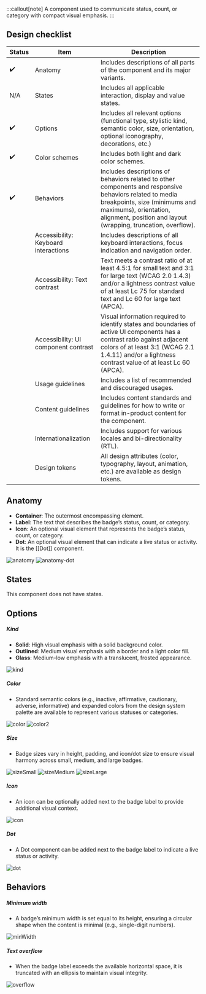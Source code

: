 

:::callout[note]
A component used to communicate status, count, or category with compact visual emphasis.
:::

## Design checklist

| Status | Item                                 | Description                                                                                                                                                                                                                       |
| ------ | ------------------------------------ | --------------------------------------------------------------------------------------------------------------------------------------------------------------------------------------------------------------------------------- |
| ✔️     | Anatomy                              | Includes descriptions of all parts of the component and its major variants.                                                                                                                                                       |
| N/A    | States                               | Includes all applicable interaction, display and value states.                                                                                                                                                                    |
| ✔️     | Options                              | Includes all relevant options (functional type, stylistic kind, semantic color, size, orientation, optional iconography, decorations, etc.)                                                                                       |
| ✔️     | Color schemes                        | Includes both light and dark color schemes.                                                                                                                                                                                       |
| ✔️     | Behaviors                            | Includes descriptions of behaviors related to other components and responsive behaviors related to media breakpoints, size (minimums and maximums), orientation, alignment, position and layout (wrapping, truncation, overflow). |
|        | Accessibility: Keyboard interactions | Includes descriptions of all keyboard interactions, focus indication and navigation order.                                                                                                                                        |
|        | Accessibility: Text contrast         | Text meets a contrast ratio of at least 4.5:1 for small text and 3:1 for large text (WCAG 2.0 1.4.3) and/or a lightness contrast value of at least Lc 75 for standard text and Lc 60 for large text (APCA).                       |
|        | Accessibility: UI component contrast | Visual information required to identify states and boundaries of active UI components has a contrast ratio against adjacent colors of at least 3:1 (WCAG 2.1 1.4.11) and/or a lightness contrast value of at least Lc 60 (APCA).  |
|        | Usage guidelines                     | Includes a list of recommended and discouraged usages.                                                                                                                                                                            |
|        | Content guidelines                   | Includes content standards and guidelines for how to write or format in-product content for the component.                                                                                                                        |
|        | Internationalization                 | Includes support for various locales and bi-directionality (RTL).                                                                                                                                                                 |
|        | Design tokens                        | All design attributes (color, typography, layout, animation, etc.) are available as design tokens.                                                                                                                                |

## Anatomy

- **Container**: The outermost encompassing element.
- **Label**: The text that describes the badge’s status, count, or category.
- **Icon**: An optional visual element that represents the badge’s status, count, or category.
- **Dot**: An optional visual element that can indicate a live status or activity. It is the [[Dot]] component.

<Image src={imageSrc.anatomy.src} alt='anatomy' />
<Image src={imageSrc.anatomyDot.src} alt='anatomy-dot' />

## States

This component does not have states.

## Options

##### Kind

- **Solid**: High visual emphasis with a solid background color.
- **Outlined**: Medium visual emphasis with a border and a light color fill.
- **Glass**: Medium-low emphasis with a translucent, frosted appearance.

<Image src={imageSrc.kind.src} alt='kind' />

##### Color

- Standard semantic colors (e.g., inactive, affirmative, cautionary, adverse, informative) and expanded colors from the design system palette are available to represent various statuses or categories.

<Image src={imageSrc.color.src} alt='color' />
<Image src={imageSrc.color2.src} alt='color2' />


##### Size

- Badge sizes vary in height, padding, and icon/dot size to ensure visual harmony across small, medium, and large badges.

<Image src={imageSrc.sizeSmall.src} alt='sizeSmall' />
<Image src={imageSrc.sizeMedium.src} alt='sizeMedium' />
<Image src={imageSrc.sizeLarge.src} alt='sizeLarge' />


##### Icon

- An icon can be optionally added next to the badge label to provide additional visual context.

<Image src={imageSrc.icon.src} alt='icon' />


##### Dot

- A Dot component can be added next to the badge label to indicate a live status or activity.

<Image src={imageSrc.dot.src} alt='dot' />

## Behaviors

##### Minimum width

- A badge’s minimum width is set equal to its height, ensuring a circular shape when the content is minimal (e.g., single-digit numbers).

<Image src={imageSrc.minWidth.src} alt='minWidth' />

##### Text overflow

- When the badge label exceeds the available horizontal space, it is truncated with an ellipsis to maintain visual integrity.

<Image src={imageSrc.overflow.src} alt='overflow' />